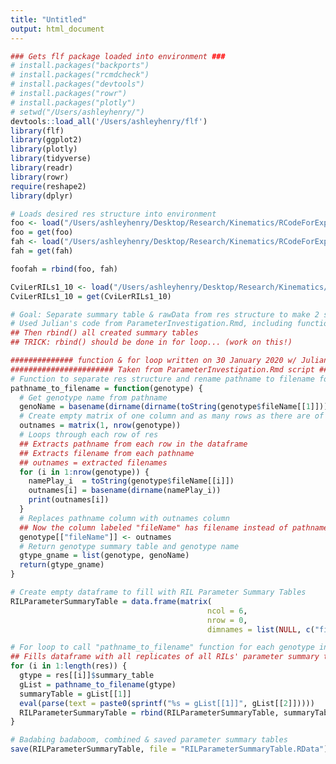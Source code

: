 ```yaml
---
title: "Untitled"
output: html_document
---
```


```r
### Gets flf package loaded into environment ###
# install.packages("backports")
# install.packages("rcmdcheck")
# install.packages("devtools")
# install.packages("rowr")
# install.packages("plotly")
# setwd("/Users/ashleyhenry/")
devtools::load_all('/Users/ashleyhenry/flf')
library(flf)
library(ggplot2)
library(plotly)
library(tidyverse)
library(readr)
library(rowr)
require(reshape2)
library(dplyr)
```

```r
# Loads desired res structure into environment
foo <- load("/Users/ashleyhenry/Desktop/Research/Kinematics/RCodeForExperiments/res_SlowFastRILs.RData")
foo = get(foo)
fah <- load("/Users/ashleyhenry/Desktop/Research/Kinematics/RCodeForExperiments/res_Cvi_2019vsRILPop.RData")
fah = get(fah)

foofah = rbind(foo, fah)

```


```r
CviLerRILs1_10 <- load("/Users/ashleyhenry/Desktop/Research/Kinematics/RCodeForExperiments/res_CviLer_RILs1-10.RData")
CviLerRILs1_10 = get(CviLerRILs1_10)
```

```r
# Goal: Separate summary table & rawData from res structure to make 2 separate dataframes
# Used Julian's code from ParameterInvestigation.Rmd, including function & for loop [below]
## Then rbind() all created summary tables
## TRICK: rbind() should be done in for loop... (work on this!)

############## function & for loop written on 30 January 2020 w/ Julian's help #############
####################### Taken from ParameterInvestigation.Rmd script #######################
# Function to separate res structure and rename pathname to filename for column "fileName" #
pathname_to_filename = function(genotype) {
  # Get genotype name from pathname
  genoName = basename(dirname(dirname(toString(genotype$fileName[[1]]))))
  # Create empty matrix of one column and as many rows as there are of res structure
  outnames = matrix(1, nrow(genotype))
  # Loops through each row of res
  ## Extracts pathname from each row in the dataframe
  ## Extracts filename from each pathname
  ## outnames = extracted filenames
  for (i in 1:nrow(genotype)) {
    namePlay_i  = toString(genotype$fileName[[i]])
    outnames[i] = basename(dirname(namePlay_i))
    print(outnames[i])
  }
  # Replaces pathname column with outnames column
  ## Now the column labeled "fileName" has filename instead of pathname
  genotype[["fileName"]] <- outnames
  # Return genotype summary table and genotype name
  gtype_gname = list(genotype, genoName)
  return(gtype_gname)
}

# Create empty dataframe to fill with RIL Parameter Summary Tables
RILParameterSummaryTable = data.frame(matrix(
                                            ncol = 6, 
                                            nrow = 0, 
                                            dimnames = list(NULL, c("fileName", "x0", "vf", "k", "n", "mle"))))

# For loop to call "pathname_to_filename" function for each genotype in res
## Fills dataframe with all replicates of all RILs' parameter summary tables
for (i in 1:length(res)) {
  gtype = res[[i]]$summary_table
  gList = pathname_to_filename(gtype)
  summaryTable = gList[[1]]
  eval(parse(text = paste0(sprintf("%s = gList[[1]]", gList[[2]]))))
  RILParameterSummaryTable = rbind(RILParameterSummaryTable, summaryTable)
}

# Badabing badaboom, combined & saved parameter summary tables
save(RILParameterSummaryTable, file = "RILParameterSummaryTable.RData")
```



